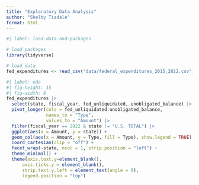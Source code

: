 ```yaml
---
title: "Exploratory Data Analysis"
author: "Shelby Tisdale"
format: html
---
```


```r
#| label: load-data-and-packages

# load packages
library(tidyverse)

# load data
fed_expenditures <- read_csv("data/federal_expenditures_2015_2022.csv")
```

```r
#| label: eda
#| fig-height: 15
#| fig-width: 8
fed_expenditures |>
  select(state, fiscal_year, fed_unliquidated, unobligated_balance) |>
  pivot_longer(cols = fed_unliquidated:unobligated_balance,
               names_to = "Type",
               values_to = "Amount") |>
  filter(fiscal_year == 2022 & state != "U.S. TOTAL") |>
  ggplot(aes(x = Amount, y = state)) +
  geom_col(aes(x = Amount, y = Type, fill = Type), show.legend = TRUE) +
  coord_cartesian(clip = "off") +
  facet_wrap(~state, ncol = 1, strip.position = "left") +
  theme_minimal() +
  theme(axis.text.y=element_blank(), 
      axis.ticks.y = element_blank(),
      strip.text.y.left = element_text(angle = 0),
      legend.position = "top")
```

